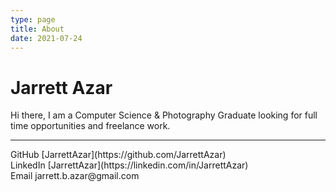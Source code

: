 ```yaml
---
type: page
title: About
date: 2021-07-24
---
```


# Jarrett Azar

Hi there, I am a Computer Science & Photography Graduate looking for full time opportunities and freelance work.

---

<div>
  GitHub [JarrettAzar](https://github.com/JarrettAzar)
  <br />
  LinkedIn [JarrettAzar](https://linkedin.com/in/JarrettAzar)
  <br />
  Email jarrett.b.azar@gmail.com
</div>
